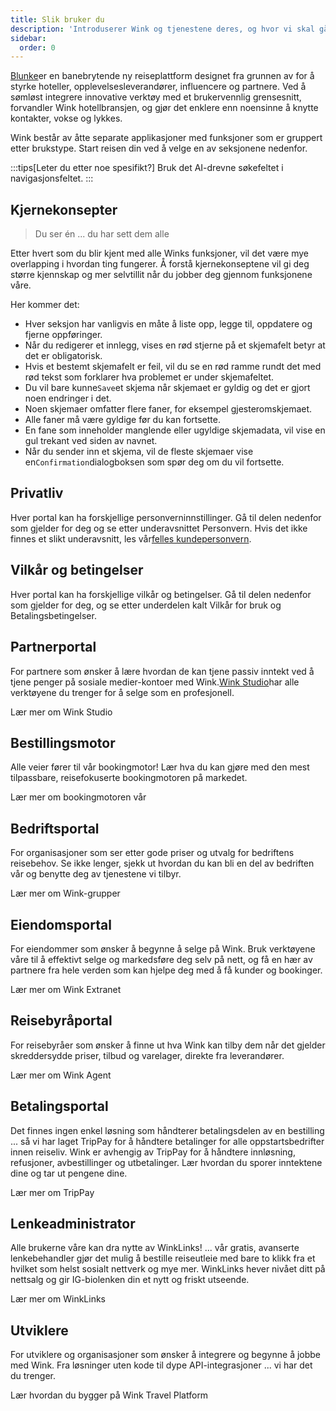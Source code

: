 ```yaml
---
title: Slik bruker du
description: 'Introduserer Wink og tjenestene deres, og hvor vi skal gå videre.'
sidebar:
  order: 0
---
```


[Blunke](https://wink.travel)er en banebrytende ny reiseplattform designet fra grunnen av for å styrke hoteller, opplevelsesleverandører, influencere og partnere. Ved å sømløst integrere innovative verktøy med et brukervennlig grensesnitt, forvandler Wink hotellbransjen, og gjør det enklere enn noensinne å knytte kontakter, vokse og lykkes.

Wink består av åtte separate applikasjoner med funksjoner som er gruppert etter brukstype.
Start reisen din ved å velge en av seksjonene nedenfor.

:::tips\[Leter du etter noe spesifikt?]
Bruk det AI-drevne søkefeltet i navigasjonsfeltet.
:::

## Kjernekonsepter

> Du ser én ... du har sett dem alle

Etter hvert som du blir kjent med alle Winks funksjoner, vil det være mye overlapping i hvordan ting fungerer.
Å forstå kjernekonseptene vil gi deg større kjennskap og mer selvtillit når du jobber deg gjennom funksjonene våre.

Her kommer det:

* Hver seksjon har vanligvis en måte å liste opp, legge til, oppdatere og fjerne oppføringer.
* Når du redigerer et innlegg, vises en rød stjerne<Badge text="*" variant="danger" size="large" />
  på et skjemafelt betyr at det er obligatorisk.
* Hvis et bestemt skjemafelt er feil, vil du se en rød ramme rundt det med rød tekst som forklarer hva problemet er under skjemafeltet.
* Du vil bare kunne`Save`et skjema når skjemaet er gyldig og det er gjort noen endringer i det.
* Noen skjemaer omfatter flere faner, for eksempel gjesteromskjemaet.
* Alle faner må være gyldige før du kan fortsette.
* En fane som inneholder manglende eller ugyldige skjemadata, vil vise en gul trekant<Badge text="⚠️" variant="caution" size="large" />
  ved siden av navnet.
* Når du sender inn et skjema, vil de fleste skjemaer vise en`Confirmation`dialogboksen som spør deg om du vil fortsette.

## Privatliv

Hver portal kan ha forskjellige personverninnstillinger. Gå til delen nedenfor som gjelder for deg og se etter underavsnittet Personvern. Hvis det ikke finnes et slikt underavsnitt, les vår[felles kundepersonvern](/booking-engine/privacy).

## Vilkår og betingelser

Hver portal kan ha forskjellige vilkår og betingelser. Gå til delen nedenfor som gjelder for deg, og se etter underdelen kalt Vilkår for bruk og Betalingsbetingelser.

## Partnerportal

For partnere som ønsker å lære hvordan de kan tjene passiv inntekt ved å tjene penger på sosiale medier-kontoer med Wink.[Wink Studio](https://studio.wink.travel)har alle verktøyene du trenger for å selge som en profesjonell.

<LinkButton href="/studio/what-is-studio">
  Lær mer om Wink Studio
</LinkButton>


## Bestillingsmotor

Alle veier fører til vår bookingmotor! Lær hva du kan gjøre med den mest tilpassbare, reisefokuserte bookingmotoren på markedet.

<LinkButton href="/booking-engine/in-a-nutshell">
  Lær mer om bookingmotoren vår
</LinkButton>


## Bedriftsportal

For organisasjoner som ser etter gode priser og utvalg for bedriftens reisebehov. Se ikke lenger, sjekk ut hvordan du kan bli en del av bedriften vår og benytte deg av tjenestene vi tilbyr.

<LinkButton href="/corporate/what-is-group">
  Lær mer om Wink-grupper
</LinkButton>


## Eiendomsportal

For eiendommer som ønsker å begynne å selge på Wink. Bruk verktøyene våre til å effektivt selge og markedsføre deg selv på nett, og få en hær av partnere fra hele verden som kan hjelpe deg med å få kunder og bookinger.

<LinkButton href="/extranet/what-is-extranet">
  Lær mer om Wink Extranet
</LinkButton>


## Reisebyråportal

For reisebyråer som ønsker å finne ut hva Wink kan tilby dem når det gjelder skreddersydde priser, tilbud og varelager, direkte fra leverandører.

<LinkButton href="/travel-agent/what-is-agent">
  Lær mer om Wink Agent
</LinkButton>


## Betalingsportal

Det finnes ingen enkel løsning som håndterer betalingsdelen av en bestilling ... så vi har laget TripPay for å håndtere betalinger for alle oppstartsbedrifter innen reiseliv. Wink er avhengig av TripPay for å håndtere innløsning, refusjoner, avbestillinger og utbetalinger.
Lær hvordan du sporer inntektene dine og tar ut pengene dine.

<LinkButton href="/payment/what-is-trip-pay">
  Lær mer om TripPay
</LinkButton>


## Lenkeadministrator

Alle brukerne våre kan dra nytte av WinkLinks! ... vår gratis, avanserte lenkebehandler gjør det mulig å bestille reiseutleie med bare to klikk fra et hvilket som helst sosialt nettverk og mye mer.
WinkLinks hever nivået ditt på nettsalg og gir IG-biolenken din et nytt og friskt utseende.

<LinkButton href="/link-manager/wink-links">
  Lær mer om WinkLinks
</LinkButton>


## Utviklere

For utviklere og organisasjoner som ønsker å integrere og begynne å jobbe med Wink. Fra løsninger uten kode til dype API-integrasjoner ... vi har det du trenger.

<LinkButton href="/developers/build-on-wink">
  Lær hvordan du bygger på Wink Travel Platform
</LinkButton>


